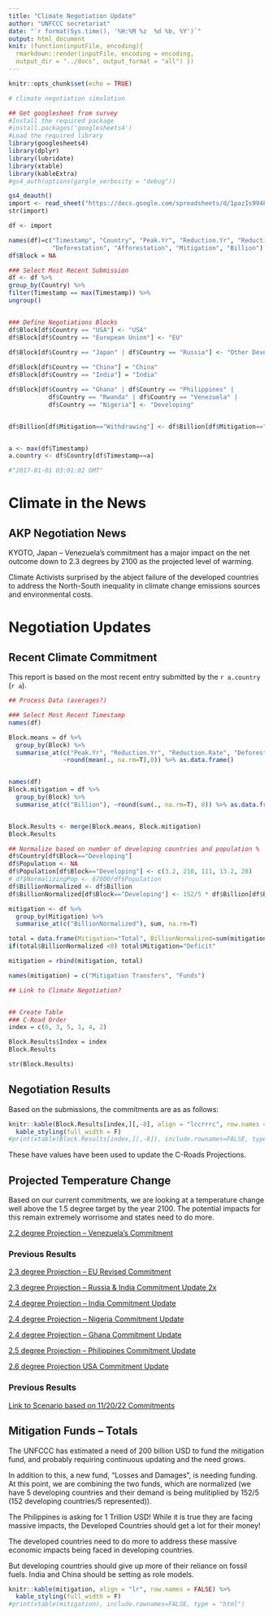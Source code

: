 ```yaml
---
title: "Climate Negotiation Update"
author: "UNFCCC secretariat"
date: "`r format(Sys.time(), '%H:%M %z  %d %b, %Y')`"
output: html_document
knit: (function(inputFile, encoding){
  rmarkdown::render(inputFile, encoding = encoding,
  output_dir = "../docs", output_format = "all") })
---
```


```r
knitr::opts_chunk$set(echo = TRUE)
```

```r
# climate negotiation simulation

## Get googlesheet from survey
#Install the required package
#install.packages('googlesheets4')
#Load the required library 
library(googlesheets4)
library(dplyr)
library(lubridate)
library(xtable)
library(kableExtra)
#gs4_auth(options(gargle_verbosity = "debug"))

gs4_deauth()
import <- read_sheet("https://docs.google.com/spreadsheets/d/1pazIs994LwzfG5BSb_2wC8aGsM3GwDg_uc5ecO9Od0Y/edit?usp=sharing")
str(import)

df <- import
```

```r
names(df)=c("Timestamp", "Country", "Peak.Yr", "Reduction.Yr", "Reduction.Rate",
            "Deforestation", "Afforestation", "Mitigation", "Billion")
df$Block = NA

### Select Most Recent Submission
df <- df %>%
group_by(Country) %>%
filter(Timestamp == max(Timestamp)) %>%
ungroup()


### Define Negotiations Blocks
df$Block[df$Country == "USA"] <- "USA"
df$Block[df$Country == "European Union"] <- "EU"
        
df$Block[df$Country == "Japan" | df$Country == "Russia"] <- "Other Developed"

df$Block[df$Country == "China"] = "China"
df$Block[df$Country == "India"] = "India"

df$Block[df$Country == "Ghana" | df$Country == "Philippines" |
           df$Country == "Rwanda" | df$Country == "Venezuela" |
           df$Country == "Nigeria"] <- "Developing"


df$Billion[df$Mitigation=="Withdrawing"] <- df$Billion[df$Mitigation=="Withdrawing"] *-1


a <- max(df$Timestamp)
a.country <- df$Country[df$Timestamp==a]

#"2017-01-01 03:01:02 GMT"

```
  
# Climate in the News

## AKP Negotiation News

KYOTO, Japan -- Venezuela's commitment has a major impact on the net outcome down to 2.3 degrees by 2100 as the projected level of warming. 

Climate Activists surprised by the abject failure of the developed countries to address the North-South inequality in climate change emissions sources and environmental costs. 

# Negotiation Updates

## Recent Climate Commitment

This report is based on the most recent entry submitted by the `r a.country` (`r a`).

```r

## Process Data (averages?)

### Select Most Recent Timestamp
names(df)

Block.means = df %>% 
  group_by(Block) %>% 
  summarise_at(c("Peak.Yr", "Reduction.Yr", "Reduction.Rate", "Deforestation", "Afforestation"),
               ~round(mean(., na.rm=T),0)) %>% as.data.frame()


names(df)
Block.mitigation = df %>% 
  group_by(Block) %>% 
  summarise_at(c("Billion"), ~round(sum(., na.rm=T), 0)) %>% as.data.frame()


Block.Results <- merge(Block.means, Block.mitigation)
Block.Results

## Normalize based on number of developing countries and population %
df$Country[df$Block=="Developing"]
df$Population <- NA
df$Population[df$Block=="Developing"] <- c(3.2, 210, 111, 13.2, 28)
# df$NormalizingPop <- 67000/df$Population 
df$BillionNormalized <- df$Billion
df$BillionNormalized[df$Block=="Developing"] <- 152/5 * df$Billion[df$Block=="Developing"]

mitigation <- df %>% 
  group_by(Mitigation) %>% 
  summarise_at(c("BillionNormalized"), sum, na.rm=T)

total = data.frame(Mitigation="Total", BillionNormalized=sum(mitigation$BillionNormalized))
if(total$BillionNormalized <0) total$Mitigation="Deficit"

mitigation = rbind(mitigation, total)

names(mitigation) = c("Mitigation Transfers", "Funds")

## Link to Climate Negotiation?


## Create Table
### C-Road Order
index = c(6, 3, 5, 1, 4, 2)

Block.Results$Index = index
Block.Results

str(Block.Results)
```

## Negotiation Results

Based on the submissions, the commitments are as as follows:

```r

knitr::kable(Block.Results[index,][,-8], align = "lccrrrc", row.names = FALSE) %>%
  kable_styling(full_width = F)
#print(xtable(Block.Results[index,][,-8]), include.rownames=FALSE, type = "html")
```

These have values have been used to update the C-Roads Projections. 

## Projected Temperature Change

Based on our current commitments, we are looking at a temperature change well above the 1.5 degree target by the year 2100. The potential impacts for this remain extremely worrisome and states need to do more. 

[2.2 degree Projection -- Venezuela's Commitment ](https://c-roads.climateinteractive.org/scenario.html?v=22.11.0&pc600=2022&pc601=2022&pc602=5&pc603=13&pc604=1&pc610=2022&pc611=2024&pc612=5&pc613=12&pc620=2026&pc621=2032&pc622=2&pc630=2035&pc631=2040&pc632=2&pc633=10&pc634=10&pc640=2040&pc641=2050&pc642=9&pc643=40&pc644=10&pc650=2022&pc651=2022&pc652=4&pc653=29&pc654=4&g0=510-6r&g1=143)

### Previous Results

[2.3 degree Projection -- EU Revised Commitment ](https://c-roads.climateinteractive.org/scenario.html?v=22.11.0&pc600=2022&pc601=2022&pc602=5&pc603=13&pc604=1&pc610=2022&pc611=2024&pc612=5&pc613=12&pc620=2026&pc621=2032&pc622=2&pc630=2035&pc631=2040&pc632=2&pc633=10&pc634=10&pc640=2040&pc641=2050&pc642=9&pc643=40&pc644=10&pc650=2032&pc651=2039&pc652=4&pc653=15&pc654=3&g0=515-6r&g1=86)

[2.3 degree Projection -- Russia  & India Commitment Update 2x ](https://c-roads.climateinteractive.org/scenario.html?v=22.11.0&pc600=2022&pc601=2022&pc602=5&pc603=13&pc604=1&pc610=2022&pc611=2022&pc612=7&pc620=2026&pc621=2032&pc622=2&pc630=2035&pc631=2040&pc632=2&pc633=10&pc634=10&pc640=2040&pc641=2050&pc642=9&pc643=40&pc644=10&pc650=2032&pc651=2039&pc652=4&pc653=15&pc654=3&g0=515-6r&g1=140&g1-type=2&g1-lat=23.3544&g1-lon=91.0301&g1-zm=6&g1-yr=2100&g1-ss=4)

[2.4 degree Projection -- India Commitment Update ](https://c-roads.climateinteractive.org/scenario.html?v=22.11.0&pc600=2022&pc601=2022&pc602=5&pc603=13&pc604=1&pc610=2022&pc611=2022&pc612=7&pc620=2030&pc621=2035&pc622=2&pc630=2035&pc631=2040&pc632=2&pc633=10&pc634=10&pc640=2040&pc641=2050&pc642=4&pc643=40&pc644=10&pc650=2032&pc651=2039&pc652=4&pc653=15&pc654=3&g0=502-6r&g1=140&g1-type=2&g1-lat=23.3544&g1-lon=91.0301&g1-zm=6&g1-yr=2100&g1-ss=4)

[2.4 degree Projection -- Nigeria Commitment Update ](https://c-roads.climateinteractive.org/scenario.html?v=22.11.0&pc600=2022&pc601=2022&pc602=5&pc603=13&pc604=1&pc610=2022&pc611=2022&pc612=7&pc620=2030&pc621=2035&pc622=2&pc630=2035&pc631=2040&pc632=2&pc633=10&pc634=10&pc640=2040&pc641=2050&pc642=3&pc643=10&pc644=10&pc650=2032&pc651=2039&pc652=4&pc653=15&pc654=3&g0=515-6r&g1=86)




[2.4 degree Projection -- Ghana Commitment Update ](https://c-roads.climateinteractive.org/scenario.html?v=22.11.0&pc600=2022&pc601=2022&pc602=5&pc603=13&pc604=1&pc610=2022&pc611=2022&pc612=7&pc620=2030&pc621=2035&pc622=2&pc630=2035&pc631=2040&pc632=2&pc633=10&pc634=10&pc640=2040&pc641=2050&pc642=3&pc643=10&pc644=10&pc650=2037&pc651=2043&pc652=5&pc653=19&pc654=7&g0=515-6r&g1=86)


[2.5 degree Projection -- Philippines Commitment Update ](https://c-roads.climateinteractive.org/scenario.html?v=22.11.0&pc600=2022&pc601=2022&pc602=5&pc603=13&pc604=1&pc610=2022&pc611=2022&pc612=7&pc620=2030&pc621=2035&pc622=2&pc630=2035&pc631=2040&pc632=2&pc633=10&pc634=10&pc640=2040&pc641=2050&pc642=3&pc643=10&pc644=10&pc650=2039&pc651=2049&pc652=3&pc653=21&pc654=9&g0=515-6r&g1=86)


[2.6 degree Projection USA Commitment Update](https://c-roads.climateinteractive.org/scenario.html?v=22.11.0&pc600=2022&pc601=2022&pc602=5&pc603=13&pc604=1&pc610=2022&pc611=2022&pc612=7&pc620=2030&pc621=2035&pc622=2&pc630=2035&pc631=2040&pc632=2&pc633=10&pc634=10&pc640=2040&pc641=2050&pc642=3&pc643=10&pc644=10&pc650=2051&pc651=2062&pc652=3&pc653=6&pc654=6&g0=501-6r&g1=86)

### Previous Results

[Link to Scenario based on 11/20/22 Commitments](https://c-roads.climateinteractive.org/scenario.html?v=22.11.0&pc600=2022&pc601=2022&pc602=5&pc603=13&pc604=1&pc610=2022&pc611=2022&pc612=7&pc620=2030&pc621=2035&pc622=2&pc630=2035&pc631=2040&pc632=2&pc633=10&pc634=10&pc640=2040&pc641=2050&pc642=3&pc643=10&pc644=10&pc650=2051&pc651=2062&pc652=3&pc653=6&pc654=6&g0=501-6r&g1=86)

## Mitigation Funds -- Totals

The UNFCCC has estimated a need of 200 billion USD to fund the mitigation fund, and probably requiring continuous updating and the need grows. 

In addition to this, a new fund, "Losses and Damages", is needing funding. At this point, we are combining the two funds, which are normalized (we have 5 developing countries and their demand is being mulitiplied by 152/5 (152 developing countries/5 represented)).

The Philippines is asking for 1 Trillion USD! While it is true they are facing massive impacts, the Developed Countries should get a lot for their money!

The developed countries need to do more to address these massive economic impacts being faced in developing countries. 

But developing countries should give up more of their reliance on fossil fuels. India and China should be setting as role models.


```r
knitr::kable(mitigation, align = "lr", row.names = FALSE) %>%
  kable_styling(full_width = F)
#print(xtable(mitigation), include.rownames=FALSE, type = "html")
```
